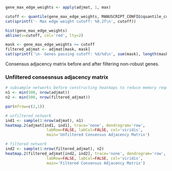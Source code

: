 ```r
gene_max_edge_weights <- apply(adjmat, 1, max)

cutoff <- quantile(gene_max_edge_weights, MANUSCRIPT_CONFIG$quantile_cutoff)
cat(sprintf('- Max edge weight cutoff: %0.2f\n', cutoff))

hist(gene_max_edge_weights)
abline(v=cutoff, col='red', lty=2)
```

```r
mask <- gene_max_edge_weights >= cutoff
filtered_adjmat <- adjmat[mask, mask]
cat(sprintf('\n- Genes passing cutoff: %d/%d\n', sum(mask), length(mask)))
```

Consensus adjacency matrix before and after filtering non-robust genes.

### Unfiltered consesnsus adjacency matrix

```r
# subsample networks before constructing heatmaps to reduce memory requirements
n1 <- min(500, nrow(adjmat))
n2 <- min(500, nrow(filtered_adjmat))

par(mfrow=c(2,1))

# unfiltered network
ind1 <- sample(1:nrow(adjmat), n1)
heatmap.2(adjmat[ind1, ind1], trace='none', dendrogram='row',
                  labRow=FALSE, labCol=FALSE, col='viridis',
                  main='Unfiltered Consensus Adjacency Matrix')

# filtered network
ind2 <- sample(1:nrow(filtered_adjmat), n2)
heatmap.2(filtered_adjmat[ind2, ind2], trace='none', dendrogram='row',
                  labRow=FALSE, labCol=FALSE, col='viridis',
                  main='Filtered Consensus Adjacency Matrix')
```

